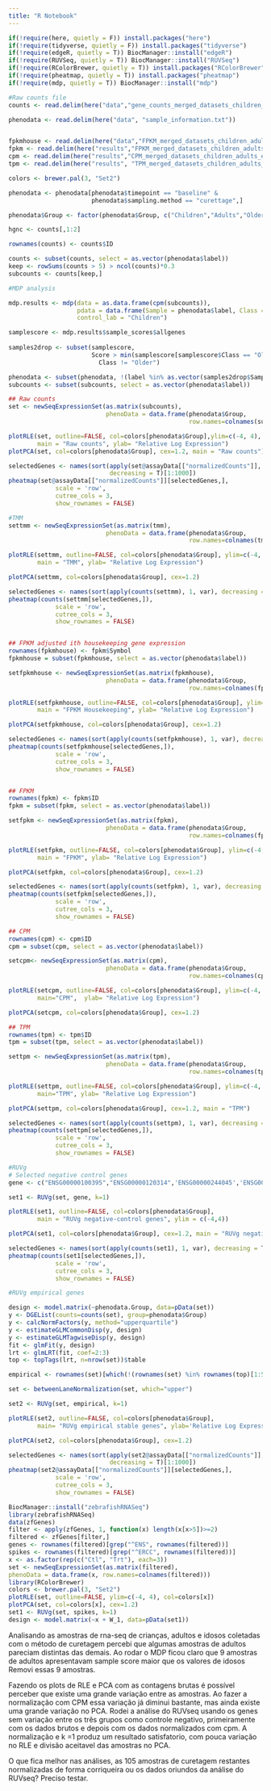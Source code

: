 ```yaml
---
title: "R Notebook"
---
```


```r
if(!require(here, quietly = F)) install.packages("here") 
if(!require(tidyverse, quietly = F)) install.packages("tidyverse")
if(!require(edgeR, quietly = T)) BiocManager::install("edgeR")
if(!require(RUVSeq, quietly = T)) BiocManager::install("RUVSeq")
if(!require(RColorBrewer, quietly = T)) install.packages("RColorBrewer")
if(!require(pheatmap, quietly = T)) install.packages("pheatmap")
if(!require(mdp, quietly = T)) BiocManager::install("mdp")
```

```r
#Raw counts file
counts <- read.delim(here("data","gene_counts_merged_datasets_children_adults_elderly.txt"))

phenodata <- read.delim(here("data", "sample_information.txt"))


fpkmhouse <- read.delim(here("data","FPKM_merged_datasets_children_adults_older_normalized_by_housekeeping.tsv"))
fpkm <- read.delim(here("results","FPKM_merged_datasets_children_adults_elderly.txt"))
cpm <- read.delim(here("results","CPM_merged_datasets_children_adults_elderly.txt"))
tpm <- read.delim(here("results", "TPM_merged_datasets_children_adults_elderly.txt"))
```

```r
colors <- brewer.pal(3, "Set2")

phenodata <- phenodata[phenodata$timepoint == "baseline" & 
                       phenodata$sampling.method == "curettage",]

phenodata$Group <- factor(phenodata$Group, c("Children","Adults","Older"))

hgnc <- counts[,1:2]

rownames(counts) <- counts$ID

counts <- subset(counts, select = as.vector(phenodata$label))
keep <- rowSums(counts > 5) > ncol(counts)*0.3
subcounts <- counts[keep,]

#MDP analysis

mdp.results <- mdp(data = as.data.frame(cpm(subcounts)), 
                   pdata = data.frame(Sample = phenodata$label, Class = phenodata$Group),
                   control_lab = "Children")

samplescore <- mdp.results$sample_scores$allgenes
 
samples2drop <- subset(samplescore, 
                       Score > min(samplescore[samplescore$Class == "Older",2]) & 
                         Class != "Older")

phenodata <- subset(phenodata, !(label %in% as.vector(samples2drop$Sample)))
subcounts <- subset(subcounts, select = as.vector(phenodata$label))

## Raw counts
set <- newSeqExpressionSet(as.matrix(subcounts),
                           phenoData = data.frame(phenodata$Group,
                                                  row.names=colnames(subcounts)))

plotRLE(set, outline=FALSE, col=colors[phenodata$Group],ylim=c(-4, 4), 
        main = "Raw counts", ylab= "Relative Log Expression")
plotPCA(set, col=colors[phenodata$Group], cex=1.2, main = "Raw counts")

selectedGenes <- names(sort(apply(set@assayData[["normalizedCounts"]], 1, var), 
                            decreasing = T)[1:1000])
pheatmap(set@assayData[["normalizedCounts"]][selectedGenes,], 
             scale = 'row',
             cutree_cols = 3, 
             show_rownames = FALSE)

#TMM
settmm <- newSeqExpressionSet(as.matrix(tmm),
                           phenoData = data.frame(phenodata$Group,
                                                  row.names=colnames(tmm)))

plotRLE(settmm, outline=FALSE, col=colors[phenodata$Group], ylim=c(-4, 4), 
        main = "TMM", ylab= "Relative Log Expression")

plotPCA(settmm, col=colors[phenodata$Group], cex=1.2)

selectedGenes <- names(sort(apply(counts(settmm), 1, var), decreasing = T)[1:100])
pheatmap(counts(settmm[selectedGenes,]), 
             scale = 'row',
             cutree_cols = 3, 
             show_rownames = FALSE)


## FPKM adjusted ith housekeeping gene expression
rownames(fpkmhouse) <- fpkm$Symbol
fpkmhouse = subset(fpkmhouse, select = as.vector(phenodata$label))

setfpkmhouse <- newSeqExpressionSet(as.matrix(fpkmhouse),
                           phenoData = data.frame(phenodata$Group,
                                                  row.names=colnames(fpkmhouse)))

plotRLE(setfpkmhouse, outline=FALSE, col=colors[phenodata$Group], ylim=c(-4, 4), 
        main = "FPKM Housekeeping", ylab= "Relative Log Expression")

plotPCA(setfpkmhouse, col=colors[phenodata$Group], cex=1.2)

selectedGenes <- names(sort(apply(counts(setfpkmhouse), 1, var), decreasing = T)[300:400])
pheatmap(counts(setfpkmhouse[selectedGenes,]), 
             scale = 'row',
             cutree_cols = 3, 
             show_rownames = FALSE)


## FPKM
rownames(fpkm) <- fpkm$ID
fpkm = subset(fpkm, select = as.vector(phenodata$label))

setfpkm <- newSeqExpressionSet(as.matrix(fpkm),
                           phenoData = data.frame(phenodata$Group,
                                                  row.names=colnames(fpkm)))

plotRLE(setfpkm, outline=FALSE, col=colors[phenodata$Group], ylim=c(-4, 4), 
        main = "FPKM", ylab= "Relative Log Expression")

plotPCA(setfpkm, col=colors[phenodata$Group], cex=1.2)

selectedGenes <- names(sort(apply(counts(setfpkm), 1, var), decreasing = T)[1:100])
pheatmap(counts(setfpkm[selectedGenes,]), 
             scale = 'row',
             cutree_cols = 3, 
             show_rownames = FALSE)

## CPM
rownames(cpm) <- cpm$ID
cpm = subset(cpm, select = as.vector(phenodata$label))

setcpm<- newSeqExpressionSet(as.matrix(cpm),
                           phenoData = data.frame(phenodata$Group,
                                                  row.names=colnames(cpm)))

plotRLE(setcpm, outline=FALSE, col=colors[phenodata$Group], ylim=c(-4, 4), 
        main="CPM",  ylab= "Relative Log Expression")

plotPCA(setcpm, col=colors[phenodata$Group], cex=1.2)

## TPM
rownames(tpm) <- tpm$ID
tpm = subset(tpm, select = as.vector(phenodata$label))

settpm <- newSeqExpressionSet(as.matrix(tpm),
                           phenoData = data.frame(phenodata$Group,
                                                  row.names=colnames(tpm)))

plotRLE(settpm, outline=FALSE, col=colors[phenodata$Group], ylim=c(-4, 4), 
        main="TPM", ylab= "Relative Log Expression")

plotPCA(settpm, col=colors[phenodata$Group], cex=1.2, main = "TPM")

selectedGenes <- names(sort(apply(counts(settpm), 1, var), decreasing = T)[1:100])
pheatmap(counts(settpm[selectedGenes,]), 
             scale = 'row',
             cutree_cols = 3, 
             show_rownames = FALSE)

#RUVg
# Selected negative control genes
gene <- c("ENSG00000100395","ENSG00000120314",'ENSG00000244045','ENSG00000125826')

set1 <- RUVg(set, gene, k=1)

plotRLE(set1, outline=FALSE, col=colors[phenodata$Group],
        main = "RUVg negative-control genes", ylim = c(-4,4))

plotPCA(set1, col=colors[phenodata$Group], cex=1.2, main = "RUVg negative-control genes")

selectedGenes <- names(sort(apply(counts(set1), 1, var), decreasing = T)[1:100])
pheatmap(counts(set1[selectedGenes,]), 
             scale = 'row',
             cutree_cols = 3, 
             show_rownames = FALSE)

#RUVg empirical genes

design <- model.matrix(~phenodata.Group, data=pData(set))
y <- DGEList(counts=counts(set), group=phenodata$Group)
y <- calcNormFactors(y, method="upperquartile")
y <- estimateGLMCommonDisp(y, design)
y <- estimateGLMTagwiseDisp(y, design)
fit <- glmFit(y, design)
lrt <- glmLRT(fit, coef=2:3)
top <- topTags(lrt, n=nrow(set))$table

empirical <- rownames(set)[which(!(rownames(set) %in% rownames(top)[1:5000]))]

set <- betweenLaneNormalization(set, which="upper")

set2 <- RUVg(set, empirical, k=1)

plotRLE(set2, outline=FALSE, col=colors[phenodata$Group], 
        main= "RUVg empirical stable genes", ylab='Relative Log Expression', ylim=c(-4, 4))

plotPCA(set2, col=colors[phenodata$Group], cex=1.2)

selectedGenes <- names(sort(apply(set2@assayData[["normalizedCounts"]], 1, var), 
                            decreasing = T)[1:1000])
pheatmap(set2@assayData[["normalizedCounts"]][selectedGenes,], 
             scale = 'row',
             cutree_cols = 3, 
             show_rownames = FALSE)

BiocManager::install("zebrafishRNASeq")
library(zebrafishRNASeq)
data(zfGenes)
filter <- apply(zfGenes, 1, function(x) length(x[x>5])>=2)
filtered <- zfGenes[filter,]
genes <- rownames(filtered)[grep("^ENS", rownames(filtered))]
spikes <- rownames(filtered)[grep("^ERCC", rownames(filtered))]
x <- as.factor(rep(c("Ctl", "Trt"), each=3))
set <- newSeqExpressionSet(as.matrix(filtered),
phenoData = data.frame(x, row.names=colnames(filtered)))
library(RColorBrewer)
colors <- brewer.pal(3, "Set2")
plotRLE(set, outline=FALSE, ylim=c(-4, 4), col=colors[x])
plotPCA(set, col=colors[x], cex=1.2)
set1 <- RUVg(set, spikes, k=1)
design <- model.matrix(~x + W_1, data=pData(set1))

```


Analisando as amostras de rna-seq de crianças, adultos e idosos coletadas com o método de curetagem percebi que algumas amostras de adultos pareciam distintas das demais. Ao rodar o MDP ficou claro que 9 amostras de adultos apresentavam sample score maior que os valores de idosos Removi essas 9 amostras.

Fazendo os plots de RLE e PCA com as contagens brutas é possível perceber que existe uma grande variação entre as amostras. Ao fazer a normalização com CPM essa variação já diminui bastante, mas ainda existe uma grande variação no PCA. Rodei a análise do RUVseq usando os genes sem variação entre os três grupos como controle negativo, primeiramente com os dados brutos e depois com os dados normalizados com cpm. A normalização e k =1 produz um resultado satisfatorio, com pouca variação no RLE e divisão aceitavel das amostras no PCA.

O que fica melhor nas análises, as 105 amostras de curetagem restantes normalizadas de forma corriqueira ou os dados oriundos da análise do RUVseq? Preciso testar.
















